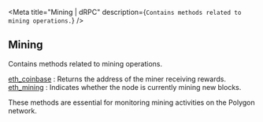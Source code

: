 
<Meta
  title="Mining | dRPC"
  description={`Contains methods related to mining operations.`}
/>
## Mining

Contains methods related to mining operations.

[eth_coinbase](/polygon-api/mining/eth_coinbase) : Returns the address of the miner receiving rewards. \
[eth_mining](/polygon-api/mining/eth_mining) : Indicates whether the node is currently mining new blocks.

These methods are essential for monitoring mining activities on the Polygon network.

<Space h={16} />
<GetStarted />
